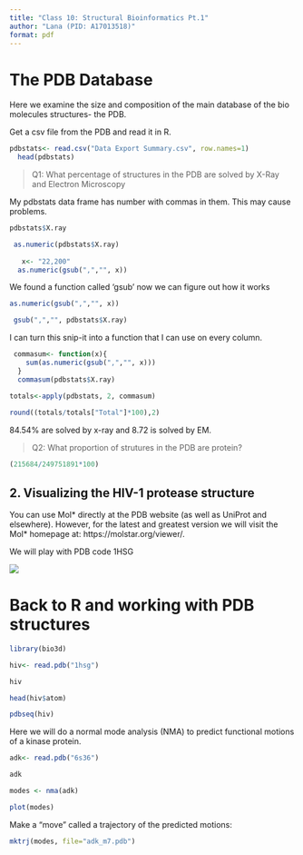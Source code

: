 ```yaml
---
title: "Class 10: Structural Bioinformatics Pt.1"
author: "Lana (PID: A17013518)"
format: pdf
---
```


# The PDB Database

Here we examine the size and composition of the main database of the bio molecules structures- the PDB.

Get a csv file from the PDB and read it in R.

```r
pdbstats<- read.csv("Data Export Summary.csv", row.names=1)
  head(pdbstats)
```

> Q1: What percentage of structures in the PDB are solved by X-Ray and Electron Microscopy

My pdbstats data frame has number with commas in them. This may cause problems.

```r
pdbstats$X.ray

 as.numeric(pdbstats$X.ray)
 
   x<- "22,200"
  as.numeric(gsub(",","", x))
```

We found a function called ‘gsub’ now we can figure out how it works

```r
as.numeric(gsub(",","", x))

 gsub(",","", pdbstats$X.ray)
```

I can turn this snip-it into a function that I can use on every column.

```r
 commasum<- function(x){
    sum(as.numeric(gsub(",","", x)))
  }
  commasum(pdbstats$X.ray)
```

```r
totals<-apply(pdbstats, 2, commasum)
    
round((totals/totals["Total"]*100),2)
```

84.54% are solved by x-ray and 8.72 is solved by EM.

> Q2: What proportion of strutures in the PDB are protein?

```r
(215684/249751891*100)
```

## 2. Visualizing the HIV-1 protease structure

You can use Mol* directly at the PDB website (as well as UniProt and elsewhere). However, for the latest and greatest version we will visit the Mol* homepage at: https://molstar.org/viewer/.

We will play with PDB code 1HSG

![](1HSG.png)

# Back to R and working with PDB structures

```r
library(bio3d)

hiv<- read.pdb("1hsg")

hiv
```

```r
head(hiv$atom)
```

```r
pdbseq(hiv)
```

Here we will do a normal mode analysis (NMA) to predict functional motions of a kinase protein.

```r
adk<- read.pdb("6s36")

adk
```

```r
modes <- nma(adk)

plot(modes)
```

Make a “move” called a trajectory of the predicted motions:

```r
mktrj(modes, file="adk_m7.pdb")
```

